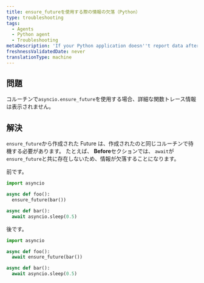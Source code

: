 ```yaml
---
title: ensure_futureを使用する際の情報の欠落（Python）
type: troubleshooting
tags:
  - Agents
  - Python agent
  - Troubleshooting
metaDescription: 'If your Python application doesn''t report data after a few minutes, try these troubleshooting steps.'
freshnessValidatedDate: never
translationType: machine
---
```


## 問題

コルーチンで`asyncio.ensure_future`を使用する場合、詳細な関数トレース情報は表示されません。

## 解決

`ensure_future`から作成された Future は、作成されたのと同じコルーチンで待機する必要があります。 たとえば、 <DNT>**Before**</DNT>セクションでは、 `await`が`ensure_future`と共に存在しないため、情報が欠落することになります。

前です。

```py
import asyncio

async def foo():
  ensure_future(bar())

async def bar():
  await asyncio.sleep(0.5)
```

後です。

```py
import asyncio

async def foo():
  await ensure_future(bar())

async def bar():
  await asyncio.sleep(0.5)
```